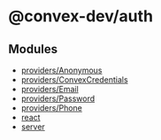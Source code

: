 # @convex-dev/auth

## Modules

- [providers/Anonymous](api_reference/providers/Anonymous.mdx)
- [providers/ConvexCredentials](api_reference/providers/ConvexCredentials.mdx)
- [providers/Email](api_reference/providers/Email.mdx)
- [providers/Password](api_reference/providers/Password.mdx)
- [providers/Phone](api_reference/providers/Phone.mdx)
- [react](api_reference/react.mdx)
- [server](api_reference/server.mdx)
